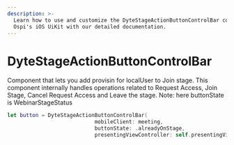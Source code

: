 ```yaml
---
description: >-
  Learn how to use and customize the DyteStageActionButtonControlBar component in
  Ospi's iOS UiKit with our detailed documentation.
---
```


# DyteStageActionButtonControlBar

Component that lets you add provisin for localUser to Join stage. This component internally handles operations related to Request Access, Join Stage, Cancel Request Access and Leave the stage.
Note: here buttonState is WebinarStageStatus

```swift
let button = DyteStageActionButtonControlBar(
                            mobileClient: meeting,
                            buttonState: .alreadyOnStage,
                            presentingViewController: self.presentingViewController)
```

<head>
  <title>iOS DyteWebinarStageToggleButton</title>
</head>
